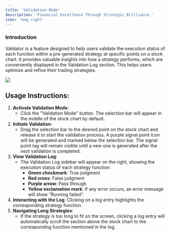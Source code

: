 ```yaml
---
title: 'Validation Mode'
description: 'Financial Excellence Through Strategic Brilliance.'
icon: 'mag_right'
---
```


### Introduction
Validator is a feature designed to help users validate the execution status of each function within a pre-generated strategy at specific points on a stock chart. It provides valuable insights into how a strategy performs, which are conveniently displayed in the Validation Log section. This helps users optimize and refine their trading strategies.

<Frame className="mx-auto">
    <img style={{height: "400px"}} src="/images/Validator.png" /> 
</Frame>

## Usage Instructions:

1. **Activate Validation Mode**:
    - Click the "Validation Mode" button. The selection bar will appear in the middle of the stock chart by default.
2. **Initiate Validation**:
    - Drag the selection bar to the desired point on the stock chart and release it to start the validation process. A purple signal point icon will be generated and marked below the selection bar. The signal point tag will remain visible until a new one is generated after the next validation is completed.
3. **View Validation Log**:
    - The Validation Log sidebar will appear on the right, showing the execution status of each strategy function:
        - **Green checkmark**: True judgment
        - **Red cross**: False judgment
        - **Purple arrow**: Pass through
        - **Yellow exclamation mark**: If any error occurs, an error message will show "Running failed".
4. **Interacting with the Log**: Clicking on a log entry highlights the corresponding strategy function.
5. **Navigating Long Strategies**:
    - If the strategy is too long to fit on the screen, clicking a log entry will automatically scroll the section above the stock chart to the corresponding function mentioned in the log.